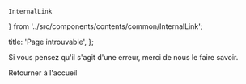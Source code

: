     InternalLink
} from '../src/components/contents/common/InternalLink';

  title: 'Page introuvable',
};

Si vous pensez qu'il s'agit d'une erreur, merci de nous le faire savoir.

<InternalLink href="/">Retourner à l'accueil</InternalLink>

